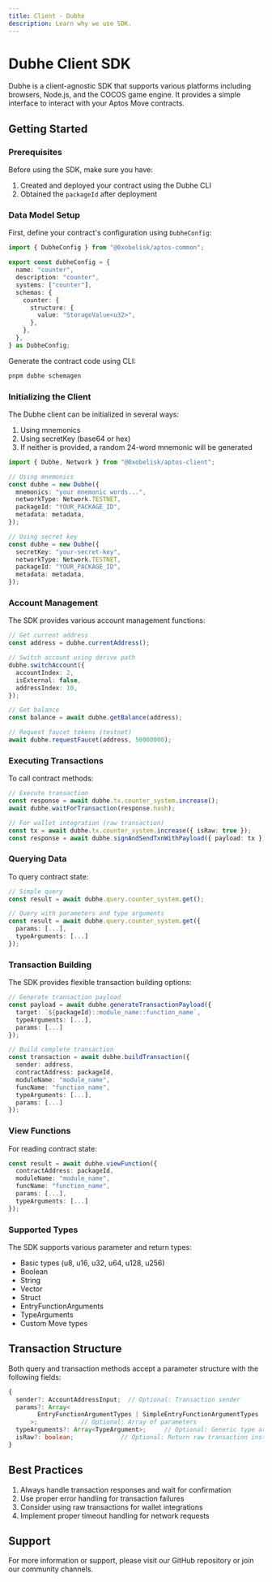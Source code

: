 ```yaml
---
title: Client - Dubhe
description: Learn why we use SDK.
---
```


# Dubhe Client SDK

Dubhe is a client-agnostic SDK that supports various platforms including browsers, Node.js, and the COCOS game engine. It provides a simple interface to interact with your Aptos Move contracts.

## Getting Started

### Prerequisites

Before using the SDK, make sure you have:

1. Created and deployed your contract using the Dubhe CLI
2. Obtained the `packageId` after deployment

### Data Model Setup

First, define your contract's configuration using `DubheConfig`:

```typescript
import { DubheConfig } from "@0xobelisk/aptos-common";

export const dubheConfig = {
  name: "counter",
  description: "counter",
  systems: ["counter"],
  schemas: {
    counter: {
      structure: {
        value: "StorageValue<u32>",
      },
    },
  },
} as DubheConfig;
```

Generate the contract code using CLI:

```bash
pnpm dubhe schemagen
```

### Initializing the Client

The Dubhe client can be initialized in several ways:

1. Using mnemonics
2. Using secretKey (base64 or hex)
3. If neither is provided, a random 24-word mnemonic will be generated

```typescript
import { Dubhe, Network } from "@0xobelisk/aptos-client";

// Using mnemonics
const dubhe = new Dubhe({
  mnemonics: "your mnemonic words...",
  networkType: Network.TESTNET,
  packageId: "YOUR_PACKAGE_ID",
  metadata: metadata,
});

// Using secret key
const dubhe = new Dubhe({
  secretKey: "your-secret-key",
  networkType: Network.TESTNET,
  packageId: "YOUR_PACKAGE_ID",
  metadata: metadata,
});
```

### Account Management

The SDK provides various account management functions:

```typescript
// Get current address
const address = dubhe.currentAddress();

// Switch account using derive path
dubhe.switchAccount({
  accountIndex: 2,
  isExternal: false,
  addressIndex: 10,
});

// Get balance
const balance = await dubhe.getBalance(address);

// Request faucet tokens (testnet)
await dubhe.requestFaucet(address, 50000000);
```

### Executing Transactions

To call contract methods:

```typescript
// Execute transaction
const response = await dubhe.tx.counter_system.increase();
await dubhe.waitForTransaction(response.hash);

// For wallet integration (raw transaction)
const tx = await dubhe.tx.counter_system.increase({ isRaw: true });
const response = await dubhe.signAndSendTxnWithPayload({ payload: tx });
```

### Querying Data

To query contract state:

```typescript
// Simple query
const result = await dubhe.query.counter_system.get();

// Query with parameters and type arguments
const result = await dubhe.query.counter_system.get({
  params: [...],
  typeArguments: [...]
});
```

### Transaction Building

The SDK provides flexible transaction building options:

```typescript
// Generate transaction payload
const payload = await dubhe.generateTransactionPayload({
  target: `${packageId}::module_name::function_name`,
  typeArguments: [...],
  params: [...]
});

// Build complete transaction
const transaction = await dubhe.buildTransaction({
  sender: address,
  contractAddress: packageId,
  moduleName: "module_name",
  funcName: "function_name",
  typeArguments: [...],
  params: [...]
});
```

### View Functions

For reading contract state:

```typescript
const result = await dubhe.viewFunction({
  contractAddress: packageId,
  moduleName: "module_name",
  funcName: "function_name",
  params: [...],
  typeArguments: [...]
});
```

### Supported Types

The SDK supports various parameter and return types:

- Basic types (u8, u16, u32, u64, u128, u256)
- Boolean
- String
- Vector
- Struct
- EntryFunctionArguments
- TypeArguments
- Custom Move types

## Transaction Structure

Both query and transaction methods accept a parameter structure with the following fields:

```typescript
{
  sender?: AccountAddressInput;  // Optional: Transaction sender
  params?: Array<
        EntryFunctionArgumentTypes | SimpleEntryFunctionArgumentTypes
      >;            // Optional: Array of parameters
  typeArguments?: Array<TypeArgument>;     // Optional: Generic type arguments
  isRaw?: boolean;             // Optional: Return raw transaction instead of executing
}
```

## Best Practices

1. Always handle transaction responses and wait for confirmation
2. Use proper error handling for transaction failures
3. Consider using raw transactions for wallet integrations
4. Implement proper timeout handling for network requests

## Support

For more information or support, please visit our GitHub repository or join our community channels.
